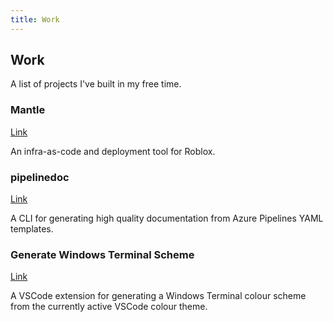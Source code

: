 ```yaml
---
title: Work
---
```


## Work

A list of projects I've built in my free time.

### Mantle

[Link](https://mantle-docs.vercel.app)

An infra-as-code and deployment tool for Roblox.

### pipelinedoc

[Link](https://npmjs.com/package/@pipelinedoc/cli)

A CLI for generating high quality documentation from Azure Pipelines YAML templates.

### Generate Windows Terminal Scheme

[Link](https://marketplace.visualstudio.com/items?itemName=blake-mealey.generate-wt-scheme)

A VSCode extension for generating a Windows Terminal colour scheme from the currently active VSCode
colour theme.
